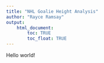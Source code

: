 ```yaml
---
title: "NHL Goalie Height Analysis"
author: "Rayce Ramsay"
output: 
    html_document:
        toc: TRUE
        toc_float: TRUE
---
```


Hello world!
